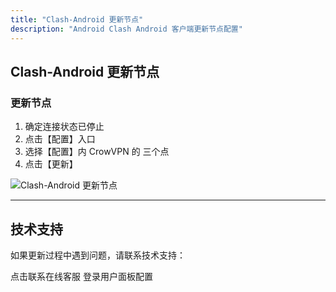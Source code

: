 ```yaml
---
title: "Clash-Android 更新节点"
description: "Android Clash Android 客户端更新节点配置"
---
```


## Clash-Android 更新节点

### 更新节点

1. 确定连接状态已停止
2. 点击【配置】入口
3. 选择【配置】内 CrowVPN 的 三个点
4. 点击【更新】

![Clash-Android 更新节点](/images/android.webp)

---

## 技术支持

如果更新过程中遇到问题，请联系技术支持：

<CardGroup cols={2}>
  <Card title="联系技术" icon="message" href="https://salesiq.zohopublic.com/signaturesupport.ls?widgetcode=dbde6ec4b7a80e04beb5f35811b2e9df7b8d535222fe185d2d3b4d7f95fbeb0f">
    点击联系在线客服
  </Card>
  <Card title="用户面板" icon="user" href="https://user.crowmesh.com">
    登录用户面板配置
  </Card>
</CardGroup>
